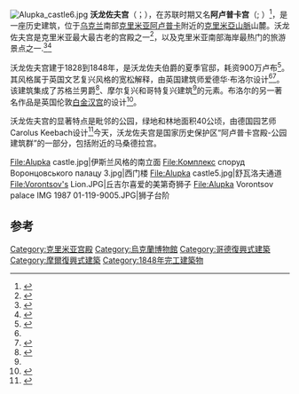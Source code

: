 [[File:Alupka_castle6.jpg|thumb]]
'''沃龙佐夫宫'''（{{lang-uk|Воронцовський палац}}；{{lang-ru|link=no|Воронцовский дворец}}），在苏联时期又名'''阿卢普卡宫'''（{{lang-uk|Алупкінський палац}}; {{lang-ru|link=no|Алупкинский дворец}}）<ref name=chernov>{{harvnb|Chernov|1986|p=184.}}</ref>，是一座历史建筑，位于[[乌克兰|乌克兰]]南部[[克里米亚|克里米亚]][[阿卢普卡|阿卢普卡]]附近的[[克里米亞山脈|克里米亞山脈]]山麓。沃龙佐夫宫是克里米亚最大最古老的宫殿之一<ref name=Ivchenko>{{harvnb|Ivchenko|2010|p=290.}}</ref>，以及克里米亚南部海岸最热门的旅游景点之一.<ref name=vlasenko-299>{{harvnb|Zharikov|1983–1986|p=299.}}</ref><ref name=touring>{{harvnb|Malikenaite|2003|p=60.}}</ref>

沃龙佐夫宫建于1828到1848年，是沃龙佐夫伯爵的夏季官邸，耗资900万卢布<ref name=inua>{{cite web|title=Vorontsovsky palace|url=http://zabytki.in.ua/uk/29/vorontsovskiy-palats|work=Zabytki|accessdate=30 July 2011|language=uk|archive-date=2016-07-01|archive-url=https://web.archive.org/web/20160701040435/http://zabytki.in.ua/uk/29/vorontsovskiy-palats|dead-url=yes}}</ref>。其风格属于英国文艺复兴风格的宽松解释，由英国建筑师爱德华·布洛尔设计<ref name=touring/><ref name=qrim>{{cite web|title=Vorontsovsky palace|url=http://www.qrim.ru/about/sights/VorontsovPalace|work=Qrim.ru|accessdate=29 July 2011|language=ru|date=31 October 2008|archive-date=2016-03-07|archive-url=https://web.archive.org/web/20160307172624/http://qrim.ru/about/sights/vorontsovpalace|dead-url=yes}}</ref>。该建筑集成了苏格兰男爵<ref name=churchill>{{harvnb|Gilbert|1992|p=817.}}</ref>、摩尔复兴和哥特复兴建筑<ref name=Ivchenko/>的元素。布洛尔的另一著名作品是英国伦敦[[白金汉宫|白金汉宫]]的设计<ref name=telegraph>{{cite news|last=Warren|first=Marcus|title=Crimea's castles in the air face collapse|url=http://www.telegraph.co.uk/news/worldnews/europe/ukraine/1372204/Crimeas-castles-in-the-air-face-collapse.html|accessdate=30 July 2011|newspaper=[[The_Daily_Telegraph|The Daily Telegraph]]|date=28 October 2000|archive-date=2014-01-02|archive-url=https://web.archive.org/web/20140102031926/http://www.telegraph.co.uk/news/worldnews/europe/ukraine/1372204/Crimeas-castles-in-the-air-face-collapse.html|dead-url=no}}</ref>。
 
沃龙佐夫宫的显著特点是毗邻的公园，绿地和林地面积40公顷，由德国园艺师 Carolus Keebach设计<ref name=edu>{{cite web|last=Shirokov|first=O|title=Alupka Park|url=http://www.crimea.edu/eng/crimea/sights/landscap/parks/aluppark/full.html|work=The Crimean sights|publisher=Taurical National University|accessdate=3 August 2011|deadurl=yes|archiveurl=https://web.archive.org/web/20111006163655/http://www.crimea.edu/eng/crimea/sights/landscap/parks/aluppark/full.html|archivedate=2011年10月6日}}</ref>今天，沃龙佐夫宫是国家历史保护区“阿卢普卡宫殿-公园建筑群”的一部分，包括附近的马桑德拉宫。
<gallery>
File:Alupka castle.jpg|伊斯兰风格的南立面
File:Комплекс споруд Воронцовського палацу 3.jpg|西门楼
File:Alupka castle5.jpg|舒瓦洛夫通道
File:Vorontsov's Lion.JPG|丘吉尔喜爱的美第奇狮子
File:Alupka Vorontsov palace IMG 1987 01-119-9005.JPG|狮子台阶
</gallery>

== 参考 ==
{{reflist|group="nb"}}
{{reflist|2}}
{{coord|44|25|11|N|34|3|19|E|type:landmark|display=title}}

[[Category:克里米亚宫殿|Category:克里米亚宫殿]]
[[Category:烏克蘭博物館|Category:烏克蘭博物館]]
[[Category:哥德復興式建築|Category:哥德復興式建築]]
[[Category:摩爾復興式建築|Category:摩爾復興式建築]]
[[Category:1848年完工建築物|Category:1848年完工建築物]]